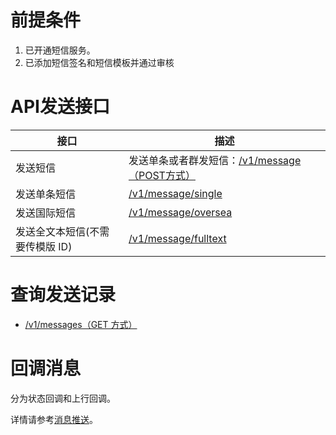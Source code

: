 
# **前提条件**
1. 已开通短信服务。
2. 已添加短信签名和短信模板并通过审核


# **API发送接口**

| 接口 | 描述 |  
| --- | --- | 
| 发送短信 | 发送单条或者群发短信：[/v1/message（POST方式）](https://developer.qiniu.com/sms/api/5897/sms-api-send-message#1) |  
| 发送单条短信 | [/v1/message/single](https://developer.qiniu.com/sms/api/5897/sms-api-send-message#2) |  
|发送国际短信 |[/v1/message/oversea](https://developer.qiniu.com/sms/api/5897/sms-api-send-message#3)|
|发送全文本短信(不需要传模版 ID) | [/v1/message/fulltext](https://developer.qiniu.com/sms/api/5897/sms-api-send-message#4)| 

# **查询发送记录**
- [/v1/messages（GET 方式）](https://developer.qiniu.com/sms/api/5852/query-send-sms)


# **回调消息**
分为状态回调和上行回调。

详情请参考[消息推送](https://developer.qiniu.com/sms/api/5910/message-push#1)。